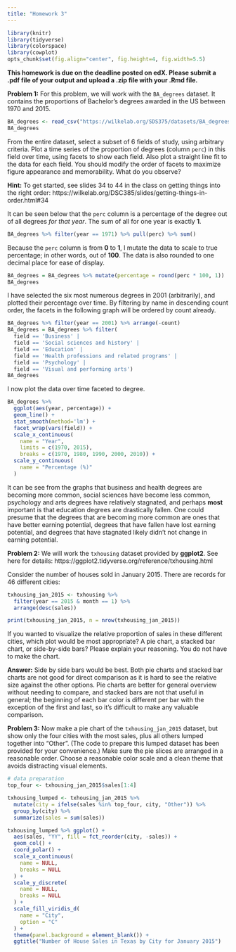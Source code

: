 ```yaml
---
title: "Homework 3"
---
```


```r
library(knitr)
library(tidyverse)
library(colorspace)
library(cowplot)
opts_chunk$set(fig.align="center", fig.height=4, fig.width=5.5)
```

**This homework is due on the deadline posted on edX. Please submit a .pdf file of your output and upload a .zip file with your .Rmd file.**

**Problem 1:** For this problem, we will work with the `BA_degrees` dataset. It contains the proportions of Bachelor’s degrees awarded in the US between 1970 and 2015.

```r
BA_degrees <- read_csv("https://wilkelab.org/SDS375/datasets/BA_degrees.csv")
BA_degrees
```

From the entire dataset, select a subset of 6 fields of study, using arbitrary criteria. Plot a time series of the proportion of degrees (column `perc`) in this field over time, using facets to show each field. Also plot a straight line fit to the data for each field. You should modify the order of facets to maximize figure appearance and memorability. What do you observe?

**Hint:** To get started, see slides 34 to 44 in the class on getting things into the right order: https://wilkelab.org/DSC385/slides/getting-things-in-order.html#34

It can be seen below that the `perc` column is a percentage of the degree out of all degrees _for that year_. The sum of all for one year is exactly __1__.

```r
BA_degrees %>% filter(year == 1971) %>% pull(perc) %>% sum()
```

Because the `perc` column is from __0__ to __1__, I mutate the data to scale to true percentage; in other words, out of __100__. The data is also rounded to one decimal place for ease of display.

```r
BA_degrees = BA_degrees %>% mutate(percentage = round(perc * 100, 1))
BA_degrees
```

I have selected the six most numerous degrees in 2001 (arbitrarily), and plotted their percentage over time. By filtering by name in descending count order, the facets in the following graph will be ordered by count already.

```r
BA_degrees %>% filter(year == 2001) %>% arrange(-count)
BA_degrees = BA_degrees %>% filter(
  field == 'Business' |
  field == 'Social sciences and history' |
  field == 'Education' |
  field == 'Health professions and related programs' |
  field == 'Psychology' |
  field == 'Visual and performing arts')
BA_degrees
```

I now plot the data over time faceted to degree.

```r
BA_degrees %>%
  ggplot(aes(year, percentage)) +
  geom_line() +
  stat_smooth(method='lm') +
  facet_wrap(vars(field)) +
  scale_x_continuous(
    name = "Year",
    limits = c(1970, 2015),
    breaks = c(1970, 1980, 1990, 2000, 2010)) +
  scale_y_continuous(
    name = "Percentage (%)"
  )
```

It can be see from the graphs that business and health degrees are becoming more common, social sciences have become less common, psychology and arts degrees have relatively stagnated, and perhaps __most__ important is that education degrees are drastically fallen. One could presume that the degrees that are becoming more common are ones that have better earning potential, degrees that have fallen have lost earning potential, and degrees that have stagnated likely didn't not change in earning potential.


**Problem 2:** We will work the `txhousing` dataset provided by **ggplot2**. See here for details: https://ggplot2.tidyverse.org/reference/txhousing.html

Consider the number of houses sold in January 2015. There are records for 46 different cities:

```r
txhousing_jan_2015 <- txhousing %>% 
  filter(year == 2015 & month == 1) %>% 
  arrange(desc(sales))

print(txhousing_jan_2015, n = nrow(txhousing_jan_2015))
```

If you wanted to visualize the relative proportion of sales in these different cities, which plot would be most appropriate? A pie chart, a stacked bar chart, or side-by-side bars? Please explain your reasoning. You do not have to make the chart.

**Answer:** Side by side bars would be best. Both pie charts and stacked bar charts are not good for direct comparison as it is hard to see the relative size against the other options. Pie charts are better for general overview without needing to compare, and stacked bars are not that useful in general; the beginning of each bar color is different per bar with the exception of the first and last, so it's difficult to make any valuable comparison.

**Problem 3:** Now make a pie chart of the `txhousing_jan_2015` dataset, but show only the four cities with the most sales, plus all others lumped together into "Other". (The code to prepare this lumped dataset has been provided for your convenience.) Make sure the pie slices are arranged in a reasonable order. Choose a reasonable color scale and a clean theme that avoids distracting visual elements.

```r
# data preparation
top_four <- txhousing_jan_2015$sales[1:4]

txhousing_lumped <- txhousing_jan_2015 %>%
  mutate(city = ifelse(sales %in% top_four, city, "Other")) %>% 
  group_by(city) %>%
  summarize(sales = sum(sales))

txhousing_lumped %>% ggplot() +
  aes(sales, "YY", fill = fct_reorder(city, -sales)) +
  geom_col() +
  coord_polar() +
  scale_x_continuous(
    name = NULL,
    breaks = NULL
  ) +
  scale_y_discrete(
    name = NULL,
    breaks = NULL
  ) +
  scale_fill_viridis_d(
    name = "City",
    option = "C"
  ) +
  theme(panel.background = element_blank()) +
  ggtitle("Number of House Sales in Texas by City for January 2015")
```

